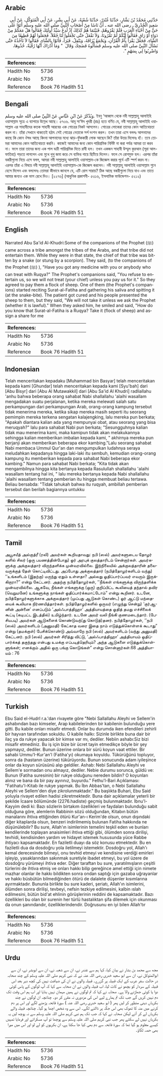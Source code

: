 ## Arabic


<div dir="rtl" lang="ar" style={{fontSize:'larger',backgroundColor:'#f8f9fa',padding:20}}>
حَدَّثَنِي مُحَمَّدُ بْنُ بَشَّارٍ، حَدَّثَنَا غُنْدَرٌ، حَدَّثَنَا شُعْبَةُ، عَنْ أَبِي بِشْرٍ، عَنْ أَبِي الْمُتَوَكِّلِ، عَنْ أَبِي سَعِيدٍ الْخُدْرِيِّ ـ رضى الله عنه ـ أَنَّ نَاسًا مِنْ أَصْحَابِ النَّبِيِّ صلى الله عليه وسلم أَتَوْا عَلَى حَىٍّ مِنْ أَحْيَاءِ الْعَرَبِ فَلَمْ يَقْرُوهُمْ، فَبَيْنَمَا هُمْ كَذَلِكَ إِذْ لُدِغَ سَيِّدُ أُولَئِكَ فَقَالُوا هَلْ مَعَكُمْ مِنْ دَوَاءٍ أَوْ رَاقٍ فَقَالُوا إِنَّكُمْ لَمْ تَقْرُونَا، وَلاَ نَفْعَلُ حَتَّى تَجْعَلُوا لَنَا جُعْلاً‏.‏ فَجَعَلُوا لَهُمْ قَطِيعًا مِنَ الشَّاءِ، فَجَعَلَ يَقْرَأُ بِأُمِّ الْقُرْآنِ، وَيَجْمَعُ بُزَاقَهُ، وَيَتْفِلُ، فَبَرَأَ، فَأَتَوْا بِالشَّاءِ، فَقَالُوا لاَ نَأْخُذُهُ حَتَّى نَسْأَلَ النَّبِيَّ صلى الله عليه وسلم فَسَأَلُوهُ فَضَحِكَ وَقَالَ ‏ "‏ وَمَا أَدْرَاكَ أَنَّهَا رُقْيَةٌ، خُذُوهَا، وَاضْرِبُوا لِي بِسَهْمٍ ‏"‏‏.‏
</div>
<div style={{backgroundColor:'#f8f9fa',padding:20, marginBottom: 10}}><table> <thead> <tr> <th>References:</th> <th></th> </tr> </thead> <tbody><tr><td>Hadith No</td><td>5736</td></tr><tr><td>Arabic No</td><td>5736</td></tr><tr><td>Reference</td><td>Book 76 Hadith 51</td></tr></tbody></table></div>

## Bengali


<div dir="ltr" lang="bn" style={{fontSize:'larger',backgroundColor:'#f8f9fa',padding:20}}>
وَيُذْكَرُ عَنْ ابْنِ عَبَّاسٍ عَنْ النَّبِيِّ صلى الله عليه وسلم. ইবনু ‘আব্বাস থেকে নবী সাল্লাল্লাহু আলাইহি ওয়াসাল্লাম সূত্রে এ ব্যাপারে উল্লেখ আছে। ৫৭৩৬. আবূ সা‘ঈদ খুদরী (রাঃ) হতে বর্ণিত যে, নবী সাল্লাল্লাহু আলাইহি ওয়াসাল্লাম এর সাহাবীদের কতক সাহাবী আরবের এক গোত্রের নিকট আসলেন। গোত্রের লোকেরা তাদের কোন আতিথেয়তা করল না। তাঁরা সেখানে থাকতেই হঠাৎ সেই গোত্রের নেতাকে সর্প দংশন করল। তখন তারা এসে বললঃ আপনাদের কাছে কি কোন ঔষধ আছে কিংবা আপনাদের মধ্যে ঝাড়-ফুঁককারী লোক আছেন কি? তাঁরা উত্তর দিলেনঃ হাঁ। তবে তোমরা আমাদের কোন আতিথেয়তা করনি। কাজেই আমাদের জন্য কোন পারিশ্রমিক নির্দিষ্ট না করা পর্যন্ত আমরা তা করব না। ফলে তারা তাদের জন্য এক পাল বক্রী পারিশ্রমিক দিতে রাযী হল। তখন একজন সাহাবী উম্মুল কুরআন (সূরা আল-ফাতিহা) পড়তে লাগলেন এবং মুখে থুথু জমা করে সে ব্যক্তির গায়ে ছিটিয়ে দিলেন। ফলে সে রোগমুক্ত হল। এরপর তাঁরা বকরীগুলো নিয়ে এসে বলল, আমরা নবী সাল্লাল্লাহু আলাইহি ওয়াসাল্লাম-কে জিজ্ঞেস করার পূর্বে এটি স্পর্শ করব না। এরপর তাঁরা এ বিষয়ে নবী সাল্লাল্লাহু আলাইহি ওয়াসাল্লাম-কে জিজ্ঞেস করলেন। নবী সাল্লাল্লাহু আলাইহি ওয়াসাল্লাম শুনে হেসে দিলেন এবং বললেনঃ তোমরা কীভাবে জানলে যে, এটি রোগ সারায়? ঠিক আছে বকরীগুলো নিয়ে যাও এবং তাতে আমার জন্যও এক ভাগ রেখে দিও। [২২৭৬] (আধুনিক প্রকাশনী- ৫৩১৬, ইসলামিক ফাউন্ডেশন- ৫২১২)
</div>
<div style={{backgroundColor:'#f8f9fa',padding:20, marginBottom: 10}}><table> <thead> <tr> <th>References:</th> <th></th> </tr> </thead> <tbody><tr><td>Hadith No</td><td>5736</td></tr><tr><td>Arabic No</td><td>5736</td></tr><tr><td>Reference</td><td>Book 76 Hadith 51</td></tr></tbody></table></div>

## English


<div dir="ltr" lang="en" style={{fontSize:'larger',backgroundColor:'#f8f9fa',padding:20}}>
Narrated Abu Sa'id Al-Khudri:Some of the companions of the Prophet (ﷺ) came across a tribe amongst the tribes of the Arabs, and that tribe did not entertain them. While they were in that state, the chief of that tribe was bitten by a snake (or stung by a scorpion). They said, (to the companions of the Prophet (ﷺ) ), "Have you got any medicine with you or anybody who can treat with Ruqya?" The Prophet's companions said, "You refuse to entertain us, so we will not treat (your chief) unless you pay us for it." So they agreed to pay them a flock of sheep. One of them (the Prophet's companions) started reciting Surat-al-Fatiha and gathering his saliva and spitting it (at the snake-bite). The patient got cured and his people presented the sheep to them, but they said, "We will not take it unless we ask the Prophet (whether it is lawful)." When they asked him, he smiled and said, "How do you know that Surat-al-Fatiha is a Ruqya? Take it (flock of sheep) and assign a share for me
</div>
<div style={{backgroundColor:'#f8f9fa',padding:20, marginBottom: 10}}><table> <thead> <tr> <th>References:</th> <th></th> </tr> </thead> <tbody><tr><td>Hadith No</td><td>5736</td></tr><tr><td>Arabic No</td><td>5736</td></tr><tr><td>Reference</td><td>Book 76 Hadith 51</td></tr></tbody></table></div>

## Indonesian


<div dir="ltr" lang="id" style={{fontSize:'larger',backgroundColor:'#f8f9fa',padding:20}}>
Telah menceritakan kepadaku [Muhammad bin Basyar] telah menceritakan kepada kami [Ghundar] telah menceritakan kepada kami [Syu'bah] dari [Abu Bisyr] dari [Abu Al Mutawakkil] dari [Abu Sa'id Al Khudri] radliallahu 'anhu bahwa beberapa orang sahabat Nabi shallallahu 'alaihi wasallam mengadakan suatu perjalanan, ketika mereka melewati salah satu perkampungan dari perkampungan Arab, orang-orang kampung tersebut tidak menerima mereka, ketika sikap mereka masih seperti itu seorang pemimpin mereka terkena sengatan kalajengking, lalu mereka pun berkata; "Apakah diantara kalian ada yang mempunyai obat, atau seorang yang bisa meruqyah?" lalu para sahabat Nabi pun berkata; "Sesungguhnya kalian tidak mau menerima kami, maka kamipun tidak akan melakukannya sehingga kalian memberikan imbalan kepada kami, " akhirnya mereka pun berjanji akan memberikan beberapa ekor kambing."Lalu seorang sahabat Nabi membaca Ummul Qur'an dan mengumpulkan ludahnya seraya meludahkan kepadanya hingga laki-laki itu sembuh, kemudian orang-orang kampung itu memberikan kepada para sahabat Nabi beberapa ekor kambing." Namun para sahabat Nabi berkata; "Kita tidak akan mengambilnya hingga kita bertanya kepada Rasulullah shallallahu 'alaihi wasallam tentang hal ini, " lalu mereka bertanya kepada Nabi shallallahu 'alaihi wasallam tentang pemberian itu hingga membuat beliau tertawa. Beliau bersabda: "Tidak tahukah bahwa itu ruqyah, ambillah pemberian tersebut dan berilah bagiannya untukku
</div>
<div style={{backgroundColor:'#f8f9fa',padding:20, marginBottom: 10}}><table> <thead> <tr> <th>References:</th> <th></th> </tr> </thead> <tbody><tr><td>Hadith No</td><td>5736</td></tr><tr><td>Arabic No</td><td>5736</td></tr><tr><td>Reference</td><td>Book 76 Hadith 51</td></tr></tbody></table></div>

## Tamil


<div dir="ltr" lang="ta" style={{fontSize:'larger',backgroundColor:'#f8f9fa',padding:20}}>
அபூசயீத் அல்குத்ரீ (ரலி) அவர்கள் கூறியதாவது: நபி (ஸல்) அவர்களுடைய தோழர் களில் சிலர் (ஒரு பயணத்தின்போது) ஓர் அரபுக் குலத்தாரிடம் சென்றார்கள். அவர்களுக்கு அக்குலத்தார் விருந்தளிக்க முன்வரவில்லை. இந்நிலையில் அக்குலத்தாரின் தலைவருக்குத் தேள் கொட்டிவிட்டது. அப்போது அக்குலத்தார் (நபித்தோழர்களிடம் வந்து) ‘‘உங்களிடம் (இதற்கு) மருந்து ஏதும் உள்ளதா? அல்லது ஓதிப்பார்ப்பவர் எவரும் இருக்கிறாரா?” என்று கேட்டனர். அதற்கு நபித்தோழர்கள், ‘‘நீங்கள் எங்களுக்கு விருந்தளிக்க முன்வரவில்லை. ஆகவே, நீங்கள் எங்களுக்கு (ஒரு) குறிப்பிட்ட கூலியைத் தந்தால் தவிர (வெறுமனே) உங்களுக்கு நாங்கள் ஓதிப்பார்க்கமாட்டோம்” என்று கூறினர். உடனே, நபித்தோழர்களுக்காக அக்குலத்தார் (முப்பது ஆடுகள் கொண்ட) ஓர் ஆட்டு மந்தையைக் கூலியாக நிர்ணயித்தார்கள். நபித்தோழர்களில் ஒருவர் (எழுந்து சென்று) ‘குர்ஆனின் அன்னை’ எனப்படும் ‘அல்ஃபாத்திஹா’ அத்தியாயத்தை ஓதித் தமது எச்சிலைக் கூட்டி (கடிபட்ட இடத்தில்) உமிழ்ந்தார். உடனே அவர் வலி நீங்கி குணமடைந்தார். (பேசியபடி) அவர்கள் ஆடுகளைக் கொண்டுவந்(து கொடுத்)தனர். நபித்தோழர்கள், ‘‘நபி (ஸல்) அவர்களிடம் (அனுமதி) கேட்காத வரை இதை நாம் எடுத்துக்கொள்ளக் கூடாது” என்று (தமக்குள்) பேசிக்கொண்டு அவ்வாறே நபி (ஸல்) அவர்களிடம் (வந்து அனுமதி) கேட்டனர். நபி (ஸல்) அவர்கள் சிரித்து விட்டு, ‘அல்ஃபாத்திஹா’ அத்தியாயம் ஓதிப்பார்க்கத் தகுந்தது என்பது உமக்கு எப்படித்தெரியும்? அந்த ஆடுகளை எடுத்துக்கொள்ளுங்கள்; எனக்கும் அதில் ஒரு பங்கு கொடுங்கள்” என்று சொன்னார்கள்.68 அத்தியாயம் : 76
</div>
<div style={{backgroundColor:'#f8f9fa',padding:20, marginBottom: 10}}><table> <thead> <tr> <th>References:</th> <th></th> </tr> </thead> <tbody><tr><td>Hadith No</td><td>5736</td></tr><tr><td>Arabic No</td><td>5736</td></tr><tr><td>Reference</td><td>Book 76 Hadith 51</td></tr></tbody></table></div>

## Turkish


<div dir="ltr" lang="tr" style={{fontSize:'larger',backgroundColor:'#f8f9fa',padding:20}}>
Ebu Said el-Hudrl r.a.'dan rivayete göre "Nebi Sallallahu Aleyhi ve Sellem'in ashabından bazı kimseler, Arap kabilelerinden bir kabilenin bulunduğu yere gitti. Bu kabile onları misafir etmedi. Onlar bu durumda iken efendileri zehirli bir hayvan tarafından sokuldu. O kabile halkı: Sizinle birlikte buna dair bir ilaç ya da rukye yapacak bir kimse var mı, dediler. Nebiin ashabı:Siz bizi misafir etmediniz. Bu iş için bize bir ücret tayin etmedikçe böyle bir şey yapmayız, dediler. Bunun üzerine onlara bir sürü koyun vaat ettiler. Bir sahabi Ummu'I-Kur'an'l (Fatiha'yı) okumaya koyuldu. Tükürüğünü topluyor, sonra da (hastanın üzerine) tükürüyordu. Bunun sonucunda adam iyileşince onlar da koyun sürüsünü alıp geldiler. Ashab: Nebi Sallallahu Aleyhi ve Sellem'e sormadan onu almayız, dediler. Nebie durumu sorunca, güldü ve: Bunun (Fatiha suresinin) bir rukye olduğunu nereden bildin? O koyunları alınız ve bana da bir pay ayırınız, buyurdu." Fethu'l-Bari Açıklaması: "Fatihatu'l-Kitab ile rukye yapmak. Bu İbn Abbas'tan, o Nebi Sallallahu Aleyhi ve Sellem'den diye zikrolunmaktadır." Bu başlıkta Buhari, Ebu Said yoluyla rivayet edilen hadisi zikretmektedir. Buna dair açıklamalar yeterli bir şekilde İcaare bölümünde (2276.hadiste) geçmiş bulunmaktadır. İbnu'l-Kayyim dedi ki: Bazı sözlerin birtakım özellikleri ve faydaları bulunduğu sabit olduğuna göre, alemlerin Rabbinin sözü olduğundan, Kitabın bütün manalarını ihtiva ettiğinden ötürü Kur'an-ı Kerim'de olsun, onun dışındaki diğer kitaplarda olsun, benzeri indirilmemiş bulunan Fatiha hakkında ne düşünülebilir? Bu sure, Allah'ın isimlerinin temelini teşkil eden ve bunları kendilerinde toplayan anaisimleri ihtiva ettiği gibi, ölümden sonra dirilişi, tevhidi, kendisinden yardım ve hidayet istemek hususunda yüce Rabbe ihtiyacı kapsamaktadır. En faziletli duayı da söz konusu etmektedir. Bu en faziletli dua da dosdoğru yola iletilmeyi istemektir. Dosdoğru yol, Allah'ı kemal derecesinde bilmeyi, onu tevhid etmeyi ve kendisine verdiği emirleri işleyip, yasaklarından sakınmak suretiyle ibadet etmeyi, bu yol üzere de dosdoğru yürümeyi ihtiva eder. Diğer taraftan bu sure, yaratılmışların çeşitli türlerini de ihtiva etmiş ve onları hakkı bilip gereğince amel ettiği için nimete mazhar olanlar ile hakkı bildikten sonra ondan saptığı için gazaba uğrayanlar ve hakkı büsbütün bilmediğinden ötürü de dalalete düşenler kısımlarına ayırmaktadır. Bununla birlikte bu sure kaderi, şeriatı, Allah'ın isimlerini, ölümden sonra dirilişi, tevbeyi, nefsin tezkiye edilmesini, kalbin ıslah edilmesini, bütün bid'at ehlinin görüşlerinin reddini de kapsamaktadır. Bazı özellikleri bu olan bir surenin her türlü hastalıktan şifa dilemek için okunması da onun şanındandır, özelliklerindendir. Doğrusunu en iyi bilen Allah'tır
</div>
<div style={{backgroundColor:'#f8f9fa',padding:20, marginBottom: 10}}><table> <thead> <tr> <th>References:</th> <th></th> </tr> </thead> <tbody><tr><td>Hadith No</td><td>5736</td></tr><tr><td>Arabic No</td><td>5736</td></tr><tr><td>Reference</td><td>Book 76 Hadith 51</td></tr></tbody></table></div>

## Urdu


<div dir="rtl" lang="ur" style={{fontSize:'larger',backgroundColor:'#f8f9fa',padding:20}}>
مجھ سے محمد بن بشار نے بیان کیا، کہا ہم سے غندر نے، ان سے شعبہ نے، ان سے ابوبشر نے، ان سے ابوالمتوکل نے، ان سے ابو سعید خدری رضی اللہ عنہ نے کہ نبی کریم صلی اللہ علیہ وسلم کے چند صحابہ در حالت سفر عرب کے ایک قبیلہ پر گزرے۔ قبیلہ والوں نے ان کی ضیافت نہیں کی کچھ دیر بعد اس قبیلہ کے سردار کو بچھو نے کاٹ لیا، اب قبیلہ والوں نے ان صحابہ سے کہا کہ آپ لوگوں کے پاس کوئی دوا یا کوئی جھاڑنے والا ہے۔ صحابہ نے کہا کہ تم لوگوں نے ہمیں مہمان نہیں بنایا اور اب ہم اس وقت تک دم نہیں کریں گے جب تک تم ہمارے لیے اس کی مزدوری نہ مقرر کر دو۔ چنانچہ ان لوگوں نے چند بکریاں دینی منظور کر لیں پھر ( ابو سعید خدری رضی اللہ عنہ ) سورۃ فاتحہ پڑھنے لگے اور اس پر دم کرنے میں منہ کا تھوک بھی اس جگہ پر ڈالنے لگے۔ اس سے وہ شخص اچھا ہو گیا۔ چنانچہ قبیلہ والے بکریاں لے کر آئے لیکن صحابہ نے کہا کہ جب تک ہم نبی کریم صلی اللہ علیہ وسلم سے نہ پوچھ لیں یہ بکریاں نہیں لے سکتے پھر جب نبی کریم صلی اللہ علیہ وسلم سے پوچھا تو آپ مسکرائے اور فرمایا تمہیں کیسے معلوم ہو گیا تھا کہ سورۃ فاتحہ سے دم بھی کیا جا سکتا ہے، ان بکریوں کو لے لو اور اس میں میرا بھی حصہ لگاؤ۔
</div>
<div style={{backgroundColor:'#f8f9fa',padding:20, marginBottom: 10}}><table> <thead> <tr> <th>References:</th> <th></th> </tr> </thead> <tbody><tr><td>Hadith No</td><td>5736</td></tr><tr><td>Arabic No</td><td>5736</td></tr><tr><td>Reference</td><td>Book 76 Hadith 51</td></tr></tbody></table></div>